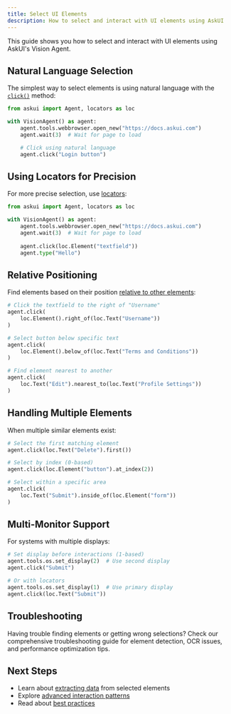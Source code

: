 ```yaml
---
title: Select UI Elements
description: How to select and interact with UI elements using AskUI
---
```


This guide shows you how to select and interact with UI elements using AskUI's Vision Agent.

## Natural Language Selection

The simplest way to select elements is using natural language with the [`click()`](/04-reference/01-agent-frameworks/02-python/02-vision-agent-api/agent#click) method:

```python
from askui import Agent, locators as loc

with VisionAgent() as agent:
    agent.tools.webbrowser.open_new("https://docs.askui.com")
    agent.wait(3)  # Wait for page to load

    # Click using natural language
    agent.click("Login button")
```

## Using Locators for Precision

For more precise selection, use [locators](/04-reference/01-agent-frameworks/02-python/02-vision-agent-api/locators):

```python
from askui import Agent, locators as loc

with VisionAgent() as agent:
    agent.tools.webbrowser.open_new("https://docs.askui.com")
    agent.wait(3)  # Wait for page to load
   
    agent.click(loc.Element("textfield"))
    agent.type("Hello")
```

## Relative Positioning

Find elements based on their position [relative to other elements](/04-reference/01-agent-frameworks/02-python/02-vision-agent-api/locators#askui-locators-relatable):

```python
# Click the textfield to the right of "Username"
agent.click(
    loc.Element().right_of(loc.Text("Username"))
)

# Select button below specific text
agent.click(
    loc.Element().below_of(loc.Text("Terms and Conditions"))
)

# Find element nearest to another
agent.click(
    loc.Text("Edit").nearest_to(loc.Text("Profile Settings"))
)
```

## Handling Multiple Elements

When multiple similar elements exist:

```python
# Select the first matching element
agent.click(loc.Text("Delete").first())

# Select by index (0-based)
agent.click(loc.Element("button").at_index(2))

# Select within a specific area
agent.click(
    loc.Text("Submit").inside_of(loc.Element("form"))
)
```

## Multi-Monitor Support

For systems with multiple displays:

```python
# Set display before interactions (1-based)
agent.tools.os.set_display(2)  # Use second display
agent.click("Submit")

# Or with locators
agent.tools.os.set_display(1)  # Use primary display
agent.click(loc.Text("Submit"))
```

## Troubleshooting

<Card title="Element Selection Issues?" icon="question-circle" href="/02-how-to-guides/04-troubleshooting/03-element-detection-and-ocr">
  Having trouble finding elements or getting wrong selections? Check our comprehensive troubleshooting guide for element detection, OCR issues, and performance optimization tips.
</Card>

## Next Steps

- Learn about [extracting data](/02-how-to-guides/05-build-ai-agents/02-extract-text) from selected elements
- Explore [advanced interaction patterns](/03-explanation/02-core-concepts/03-interactions)
- Read about [best practices](/03-explanation/02-core-concepts/06-best-practice-for-reliable-automation)